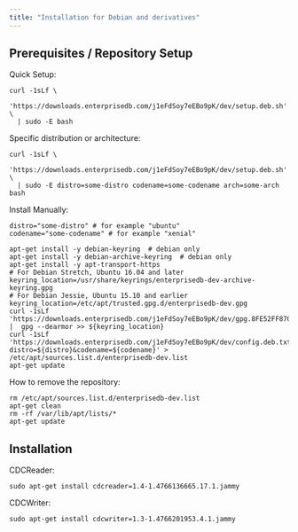```yaml
---
title: "Installation for Debian and derivatives"
---
```


<div id="installation_for_debian" class="registered_link"></div>

## Prerequisites / Repository Setup

Quick Setup:

```shell
curl -1sLf \
  'https://downloads.enterprisedb.com/j1eFdSoy7eEBo9pK/dev/setup.deb.sh' \
  | sudo -E bash
```

Specific distribution or architecture:

```shell
curl -1sLf \
  'https://downloads.enterprisedb.com/j1eFdSoy7eEBo9pK/dev/setup.deb.sh' \
  | sudo -E distro=some-distro codename=some-codename arch=some-arch bash
```

Install Manually:

```shell
distro="some-distro" # for example "ubuntu"
codename="some-codename" # for example "xenial"

apt-get install -y debian-keyring  # debian only
apt-get install -y debian-archive-keyring  # debian only
apt-get install -y apt-transport-https
# For Debian Stretch, Ubuntu 16.04 and later
keyring_location=/usr/share/keyrings/enterprisedb-dev-archive-keyring.gpg
# For Debian Jessie, Ubuntu 15.10 and earlier
keyring_location=/etc/apt/trusted.gpg.d/enterprisedb-dev.gpg
curl -1sLf 'https://downloads.enterprisedb.com/j1eFdSoy7eEBo9pK/dev/gpg.8FE52FF870688836.key' |  gpg --dearmor >> ${keyring_location}
curl -1sLf 'https://downloads.enterprisedb.com/j1eFdSoy7eEBo9pK/dev/config.deb.txt?distro=${distro}&codename=${codename}' > /etc/apt/sources.list.d/enterprisedb-dev.list
apt-get update
```

How to remove the repository:

```shell
rm /etc/apt/sources.list.d/enterprisedb-dev.list
apt-get clean
rm -rf /var/lib/apt/lists/*
apt-get update
```

## Installation

CDCReader:

```shell
sudo apt-get install cdcreader=1.4-1.4766136665.17.1.jammy
```

CDCWriter:

```shell
sudo apt-get install cdcwriter=1.3-1.4766201953.4.1.jammy
```